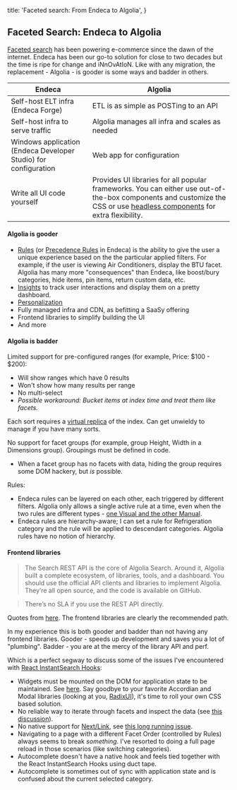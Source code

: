
  title: 'Faceted search: From Endeca to Algolia',
}

<meta property="og:type" content="website" />
<meta property="og:url" content="https://avikaminetzky.dev/posts/endeca-to-algolia" />
<meta property="og:title" content="Faceted search: From Endeca to Algolia" />
<meta property="og:description" content="Faceted search has been powering e-commerce since the dawn of the internet. Endeca has been our go-to solution for close to two decades but the time is ripe for change and iNnOvAtIoN. Like with any migration, the replacement - Algolia - is gooder is some ways and badder in others." />

<meta name="twitter:card" content="summary_large_image" />
<meta name="twitter:site" content="@avikaminetzky" />
<meta name="twitter:domain" value="avikaminetzky.dev/posts/endeca-to-algolia" />
<meta name="twitter:title" value="Faceted search: From Endeca to Algolia" />
<meta name="twitter:description" value="Faceted search has been powering e-commerce since the dawn of the internet. Endeca has been our go-to solution for close to two decades but the time is ripe for change and iNnOvAtIoN. Like with any migration, the replacement - Algolia - is gooder is some ways and badder in others." />
<meta name="twitter:url" value="https://avikaminetzky.dev/posts/endeca-to-algolia" />

## Faceted Search: Endeca to Algolia
[Faceted search](https://en.wikipedia.org/wiki/Faceted_search) has been powering e-commerce since the dawn of the internet. Endeca has been our go-to solution for close to two decades but the time is ripe for change and iNnOvAtIoN. Like with any migration, the replacement - Algolia - is gooder is some ways and badder in others.

|Endeca  |Algolia |
|---|---|
|Self-host ELT infra (Endeca Forge)|ETL is as simple as POSTing to an API|
|Self-host infra to serve traffic|Algolia manages all infra and scales as needed|
|Windows application (Endeca Developer Studio) for configuration|Web app for configuration|
|Write all UI code yourself|Provides UI libraries for all popular frameworks. You can either use out-of-the-box components and customize the CSS or use [headless components](https://medium.com/@nirbenyair/headless-components-in-react-and-why-i-stopped-using-ui-libraries-a8208197c268) for extra flexibility.|

#### Algolia is gooder

- [Rules](https://www.algolia.com/doc/guides/managing-results/rules/rules-overview/) (or [Precedence Rules](https://docs.oracle.com/cd/E70265_01/config.11-3/Endecaconfig/html/gscg_precedence_rules.xmlconcept_07D2A3108D044CD38274C1BCEBBA9C4C.html) in Endeca) is the ability to give the user a unique experience based on the the particular applied filters. For example, if the user is viewing Air Conditioners, display the BTU facet. Algolia has many more "consequences" than Endeca, like boost/bury categories, hide items, pin items, return custom data, etc.
- [Insights](https://www.algolia.com/doc/guides/building-search-ui/going-further/send-insights-events/js/) to track user interactions and display them on a pretty dashboard.
- [Personalization](https://www.algolia.com/doc/guides/personalization/what-is-personalization/)
- Fully managed infra and CDN, as befitting a SaaSy offering
- Frontend libraries to simplify building the UI
- And more


#### Algolia is badder

Limited support for pre-configured ranges (for example, Price: $100 - $200):
- Will show ranges which have 0 results
- Won't show how many results per range
- No multi-select
- _Possible workaround: Bucket items at index time and treat them like facets._

Each sort requires a [virtual replica](https://www.algolia.com/doc/guides/managing-results/refine-results/sorting/in-depth/replicas/#what-are-virtual-replicas) of the index. Can get unwieldy to manage if you have many sorts.

No support for facet groups (for example, group Height, Width in a Dimensions group). Groupings must be defined in code.
  - When a facet group has no facets with data, hiding the group requires some DOM hackery, but _is_ possible.

Rules:
- Endeca rules can be layered on each other, each triggered by different filters. Algolia only allows a single active rule at a time, even when the two rules are different types - [one Visual and the other Manual](https://www.algolia.com/doc/guides/managing-results/rules/rules-overview/in-depth/implementing-rules/#using-the-rules-dashboard).
- Endeca rules are hierarchy-aware; I can set a rule for Refrigeration category and the rule will be applied to descendant categories. Algolia rules have no notion of hierarchy.

#### Frontend libraries
>The Search REST API is the core of Algolia Search. Around it, Algolia built a complete ecosystem, of libraries, tools, and a dashboard. You should use the official API clients and libraries to implement Algolia. They’re all open source, and the code is available on GitHub.

>There’s no SLA if you use the REST API directly.

Quotes from [here](https://www.algolia.com/doc/rest-api/search/). The frontend libraries are clearly the recommended path.

In my experience this is both gooder and badder than not having any frontend libraries. Gooder - speeds up development and saves you a lot of "plumbing". Badder - you are at the mercy of the library API and perf.

Which is a perfect segway to discuss some of the issues I've encountered with [React InstantSearch Hooks](https://www.algolia.com/doc/guides/building-search-ui/what-is-instantsearch/react-hooks/):
- Widgets must be mounted on the DOM for application state to be maintained. See [here](https://discourse.algolia.com/t/react-retain-refinement-state-when-component-dismounts/11862/2). Say goodbye to your favorite Accordian and Modal libraries (looking at you, [RadixUI](https://www.radix-ui.com/)), it's time to roll your own CSS based solution.
- No reliable way to iterate through facets and inspect the data (see [this discussion](https://github.com/algolia/instantsearch/discussions/5353)).
- No native support for [Next/Link](https://nextjs.org/docs/api-reference/next/link), see [this long running issue](https://github.com/algolia/instantsearch/issues/5241).
- Navigating to a page with a different Facet Order (controlled by Rules) always seems to break _something_. I've resorted to doing a full page reload in those scenarios (like switching categories).
- Autocomplete doesn't have a native hook and feels tied together with the React InstantSearch Hooks using duct tape.
- Autocomplete is sometimes out of sync with application state and is confused about the current selected category.
